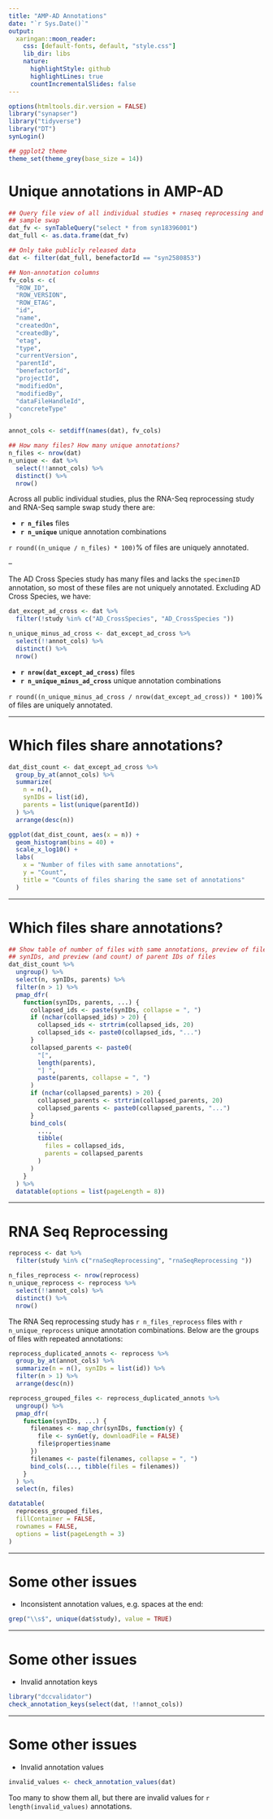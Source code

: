 ```yaml
---
title: "AMP-AD Annotations"
date: "`r Sys.Date()`"
output:
  xaringan::moon_reader:
    css: [default-fonts, default, "style.css"]
    lib_dir: libs
    nature:
      highlightStyle: github
      highlightLines: true
      countIncrementalSlides: false
---
```


```r
options(htmltools.dir.version = FALSE)
library("synapser")
library("tidyverse")
library("DT")
synLogin()

## ggplot2 theme
theme_set(theme_grey(base_size = 14))
```

# Unique annotations in AMP-AD

```r
## Query file view of all individual studies + rnaseq reprocessing and rnaseq
## sample swap
dat_fv <- synTableQuery("select * from syn18396001")
dat_full <- as.data.frame(dat_fv)

## Only take publicly released data
dat <- filter(dat_full, benefactorId == "syn2580853")

## Non-annotation columns
fv_cols <- c(
  "ROW_ID",
  "ROW_VERSION",
  "ROW_ETAG",
  "id",
  "name",
  "createdOn",
  "createdBy",
  "etag",
  "type",
  "currentVersion",
  "parentId",
  "benefactorId",
  "projectId",
  "modifiedOn",
  "modifiedBy",
  "dataFileHandleId",
  "concreteType"
)

annot_cols <- setdiff(names(dat), fv_cols)

## How many files? How many unique annotations?
n_files <- nrow(dat)
n_unique <- dat %>%
  select(!!annot_cols) %>%
  distinct() %>%
  nrow()
```

Across all public individual studies, plus the RNA-Seq reprocessing study and
RNA-Seq sample swap study there are:

* **`r n_files`** files
* **`r n_unique`** unique annotation combinations

`r round((n_unique / n_files) * 100)`% of files are uniquely annotated.

--

The AD Cross Species study has many files and lacks the `specimenID` annotation,
so most of these files are not uniquely annotated. Excluding AD Cross Species, we have:

```r
dat_except_ad_cross <- dat %>%
  filter(!study %in% c("AD_CrossSpecies", "AD_CrossSpecies "))

n_unique_minus_ad_cross <- dat_except_ad_cross %>%
  select(!!annot_cols) %>%
  distinct() %>%
  nrow()
```

* **`r nrow(dat_except_ad_cross)`** files
* **`r n_unique_minus_ad_cross`** unique annotation combinations

`r round((n_unique_minus_ad_cross / nrow(dat_except_ad_cross)) * 100)`% of files
are uniquely annotated.

---

# Which files share annotations? 

```r

dat_dist_count <- dat_except_ad_cross %>%
  group_by_at(annot_cols) %>%
  summarize(
    n = n(),
    synIDs = list(id),
    parents = list(unique(parentId))
  ) %>%
  arrange(desc(n))

```

```r
ggplot(dat_dist_count, aes(x = n)) +
  geom_histogram(bins = 40) +
  scale_x_log10() +
  labs(
    x = "Number of files with same annotations",
    y = "Count",
    title = "Counts of files sharing the same set of annotations"
  )
```

---

# Which files share annotations? 

```r
## Show table of number of files with same annotations, preview of files'
## synIDs, and preview (and count) of parent IDs of files
dat_dist_count %>%
  ungroup() %>%
  select(n, synIDs, parents) %>%
  filter(n > 1) %>%
  pmap_dfr(
    function(synIDs, parents, ...) {
      collapsed_ids <- paste(synIDs, collapse = ", ")
      if (nchar(collapsed_ids) > 20) {
        collapsed_ids <- strtrim(collapsed_ids, 20)
        collapsed_ids <- paste0(collapsed_ids, "...")
      }
      collapsed_parents <- paste0(
        "[",
        length(parents),
        "] ",
        paste(parents, collapse = ", ")
      )
      if (nchar(collapsed_parents) > 20) {
        collapsed_parents <- strtrim(collapsed_parents, 20)
        collapsed_parents <- paste0(collapsed_parents, "...")
      }
      bind_cols(
        ...,
        tibble(
          files = collapsed_ids,
          parents = collapsed_parents
        )
      )
    }
  ) %>%
  datatable(options = list(pageLength = 8))
```

---

# RNA Seq Reprocessing

```r
reprocess <- dat %>%
  filter(study %in% c("rnaSeqReprocessing", "rnaSeqReprocessing "))

n_files_reprocess <- nrow(reprocess)
n_unique_reprocess <- reprocess %>%
  select(!!annot_cols) %>%
  distinct() %>%
  nrow()
```

The RNA Seq reprocessing study has `r n_files_reprocess` files with 
`r n_unique_reprocess` unique annotation combinations. Below are the groups of
files with repeated annotations:

```r
reprocess_duplicated_annots <- reprocess %>%
  group_by_at(annot_cols) %>%
  summarize(n = n(), synIDs = list(id)) %>%
  filter(n > 1) %>%
  arrange(desc(n))

reprocess_grouped_files <- reprocess_duplicated_annots %>%
  ungroup() %>%
  pmap_dfr( 
    function(synIDs, ...) {
      filenames <- map_chr(synIDs, function(y) {
        file <- synGet(y, downloadFile = FALSE)
        file$properties$name
      })
      filenames <- paste(filenames, collapse = ", ")
      bind_cols(..., tibble(files = filenames))
    }
  ) %>%
  select(n, files)
```

```r
datatable(
  reprocess_grouped_files,
  fillContainer = FALSE,
  rownames = FALSE,
  options = list(pageLength = 3)
)
```

---

# Some other issues

- Inconsistent annotation values, e.g. spaces at the end:

```r
grep("\\s$", unique(dat$study), value = TRUE)
```

---

# Some other issues

* Invalid annotation keys

```r
library("dccvalidator")
check_annotation_keys(select(dat, !!annot_cols))
```

---

# Some other issues

* Invalid annotation values

```r
invalid_values <- check_annotation_values(dat)
```

Too many to show them all, but there are invalid values for 
`r length(invalid_values)` annotations.
